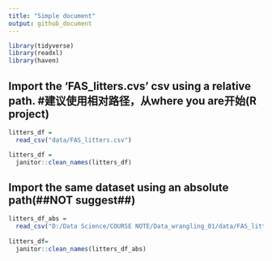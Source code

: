 ```yaml
---
title: "Simple document"
output: github_document
---
```


```r
library(tidyverse)
library(readxl)
library(haven)
```


## Import the 'FAS_litters.cvs' csv using a relative path. #建议使用相对路径，从where you are开始(R project)

```r
litters_df =
  read_csv("data/FAS_litters.csv")

litters_df =
  janitor::clean_names(litters_df)

```


## Import the same dataset using an absolute path(##NOT suggest##)

```r
litters_df_abs =
  read_csv("D:/Data Science/COURSE NOTE/Data_wrangling_01/data/FAS_litters.csv")
  
litters_df=
  janitor::clean_names(litters_df_abs)
```


  











